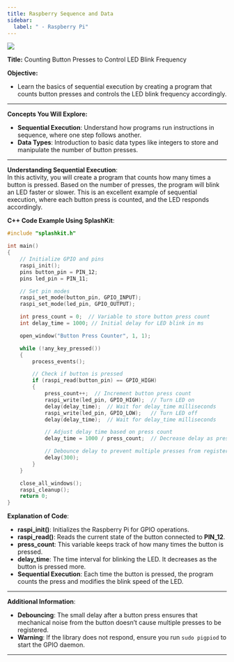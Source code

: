 ```yaml
---
title: Raspberry Sequence and Data
sidebar:
  label: " - Raspberry Pi"
---
```


![](https://i.imgur.com/M23Vtk1.png)

**Title:** Counting Button Presses to Control LED Blink Frequency

**Objective:**  
- Learn the basics of sequential execution by creating a program that counts button presses and controls the LED blink frequency accordingly.

---

**Concepts You Will Explore:**  
- **Sequential Execution**: Understand how programs run instructions in sequence, where one step follows another.
- **Data Types**: Introduction to basic data types like integers to store and manipulate the number of button presses.

---

**Understanding Sequential Execution**:  
In this activity, you will create a program that counts how many times a button is pressed. Based on the number of presses, the program will blink an LED faster or slower. This is an excellent example of sequential execution, where each button press is counted, and the LED responds accordingly.

**C++ Code Example Using SplashKit**:

```cpp
#include "splashkit.h"

int main()
{
    // Initialize GPIO and pins
    raspi_init();
    pins button_pin = PIN_12;
    pins led_pin = PIN_11;

    // Set pin modes
    raspi_set_mode(button_pin, GPIO_INPUT);
    raspi_set_mode(led_pin, GPIO_OUTPUT);

    int press_count = 0;  // Variable to store button press count
    int delay_time = 1000; // Initial delay for LED blink in ms

    open_window("Button Press Counter", 1, 1);

    while (!any_key_pressed())
    {
        process_events();

        // Check if button is pressed
        if (raspi_read(button_pin) == GPIO_HIGH)
        {
            press_count++;  // Increment button press count
            raspi_write(led_pin, GPIO_HIGH);  // Turn LED on
            delay(delay_time);  // Wait for delay_time milliseconds
            raspi_write(led_pin, GPIO_LOW);   // Turn LED off
            delay(delay_time);  // Wait for delay_time milliseconds

            // Adjust delay time based on press count
            delay_time = 1000 / press_count;  // Decrease delay as presses increase

            // Debounce delay to prevent multiple presses from registering
            delay(300);
        }
    }

    close_all_windows();
    raspi_cleanup();
    return 0;
}
```

**Explanation of Code**:  
- **raspi_init()**: Initializes the Raspberry Pi for GPIO operations.
- **raspi_read()**: Reads the current state of the button connected to **PIN_12**.
- **press_count**: This variable keeps track of how many times the button is pressed.
- **delay_time**: The time interval for blinking the LED. It decreases as the button is pressed more.
- **Sequential Execution**: Each time the button is pressed, the program counts the press and modifies the blink speed of the LED.

---

**Additional Information**:  
- **Debouncing**: The small delay after a button press ensures that mechanical noise from the button doesn’t cause multiple presses to be registered. 
- **Warning**: If the library does not respond, ensure you run `sudo pigpiod` to start the GPIO daemon.

---
